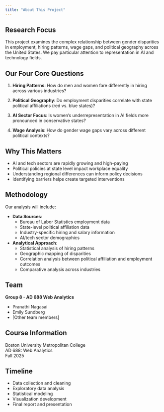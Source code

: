 ```yaml
---
title: "About This Project"
---
```


## Research Focus

This project examines the complex relationship between gender disparities in employment, hiring patterns, wage gaps, and political geography across the United States. We pay particular attention to representation in AI and technology fields.

## Our Four Core Questions

1. **Hiring Patterns**: How do men and women fare differently in hiring across various industries?

2. **Political Geography**: Do employment disparities correlate with state political affiliations (red vs. blue states)?

3. **AI Sector Focus**: Is women's underrepresentation in AI fields more pronounced in conservative states?

4. **Wage Analysis**: How do gender wage gaps vary across different political contexts?

## Why This Matters

- AI and tech sectors are rapidly growing and high-paying
- Political policies at state level impact workplace equality
- Understanding regional differences can inform policy decisions
- Identifying barriers helps create targeted interventions

## Methodology

Our analysis will include:

- **Data Sources**: 
  - Bureau of Labor Statistics employment data
  - State-level political affiliation data
  - Industry-specific hiring and salary information
  - AI/tech sector demographics

- **Analytical Approach**:
  - Statistical analysis of hiring patterns
  - Geographic mapping of disparities
  - Correlation analysis between political affiliation and employment outcomes
  - Comparative analysis across industries

## Team

**Group 8 - AD 688 Web Analytics**

- Pranathi Nagasai
- Emily Sundberg
- [Other team members]

## Course Information

Boston University Metropolitan College  
AD 688: Web Analytics  
Fall 2025

## Timeline

- Data collection and cleaning
- Exploratory data analysis
- Statistical modeling
- Visualization development
- Final report and presentation
